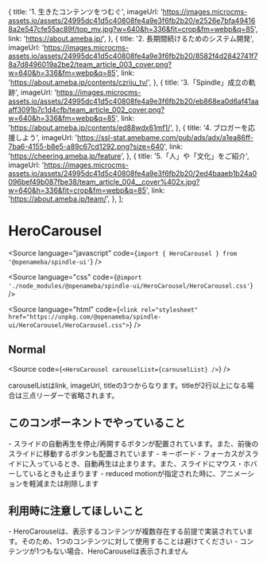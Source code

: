 
  {
    title: '1. 生きたコンテンツをつむぐ',
    imageUrl:
      'https://images.microcms-assets.io/assets/24995dc41d5c40808fe4a9e3f6fb2b20/e2526e7bfa494168a2e547cfe55ac89f/top_mv.jpg?w=640&h=336&fit=crop&fm=webp&q=85',
    link: 'https://about.ameba.jp/',
  },
  {
    title: '2. 長期間続けるためのシステム開発',
    imageUrl:
      'https://images.microcms-assets.io/assets/24995dc41d5c40808fe4a9e3f6fb2b20/8582f4d2842741f78a7d8496019a2be2/team_article_003_cover.png?w=640&h=336&fm=webp&q=85',
    link: 'https://about.ameba.jp/contents/czriiu_tv/',
  },
  {
    title: '3.「Spindle」成立の軌跡',
    imageUrl:
      'https://images.microcms-assets.io/assets/24995dc41d5c40808fe4a9e3f6fb2b20/eb868ea0d6af41aaaff3091b7c1d4cfb/team_article_002_cover.png?w=640&h=336&fm=webp&q=85',
    link: 'https://about.ameba.jp/contents/ed88wdx61mf1/',
  },
  {
    title: '4. ブロガーを応援しよう',
    imageUrl: 'https://ssl-stat.amebame.com/pub/ads/adx/a1ea86ff-7ba6-4155-b8e5-a89c67cd1292.png?size=640',
    link: 'https://cheering.ameba.jp/feature',
  },
  {
    title: '5.「人」や「文化」をご紹介',
    imageUrl:
      'https://images.microcms-assets.io/assets/24995dc41d5c40808fe4a9e3f6fb2b20/2ed4baaeb1b24a0096bef49b087fbe38/team_article_004__cover%402x.jpg?w=640&h=336&fit=crop&fm=webp&q=85',
    link: 'https://about.ameba.jp/team/',
  },
];

# HeroCarousel

<Meta title="HeroCarousel" component={HeroCarousel} />

<Source
  language="javascript"
  code={`import { HeroCarousel } from '@openameba/spindle-ui'`}
/>

<Source
  language="css"
  code={`@import './node_modules/@openameba/spindle-ui/HeroCarousel/HeroCarousel.css'`}
/>

<Source
  language="html"
  code={`<link rel="stylesheet" href="https://unpkg.com/@openameba/spindle-ui/HeroCarousel/HeroCarousel.css">`}
/>

## Normal

<Preview withSource="open">
  <Story name="Normal">
    <HeroCarousel carouselList={carouselList} />
  </Story>
</Preview>

<Source
  code={`
<HeroCarousel carouselList={carouselList} />
  `}
/>

<Description>
  carouselListはlink, imageUrl, titleの3つからなります。titleが2行以上になる場合は三点リーダーで省略されます。
</Description>

## このコンポーネントでやっていること
<Description>
  - スライドの自動再生を停止/再開するボタンが配置されています。また、前後のスライドに移動するボタンも配置されています
</Description>
<Description>
  - キーボード・フォーカスがスライドに入っているとき、自動再生は止まります。また、スライドにマウス・ホバーしているときも止まります
</Description>
<Description>
  - reduced motionが指定された時に、アニメーションを軽減または削除します
</Description>

## 利用時に注意してほしいこと
<Description>
  - HeroCarouselは、表示するコンテンツが複数存在する前提で実装されています。そのため、1つのコンテンツに対して使用することは避けてください
</Description>
<Description>
  - コンテンツが1つもない場合、HeroCarouselは表示されません
</Description>
